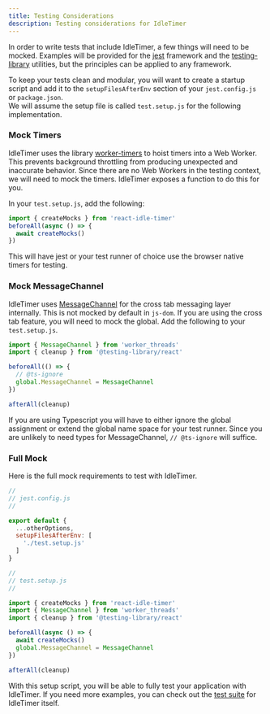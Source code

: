 ```yaml
---
title: Testing Considerations
description: Testing considerations for IdleTimer
---
```


In order to write tests that include IdleTimer, a few things will need to be mocked.
Examples will be provided for the [jest](https://jestjs.io/) framework
and the [testing-library](https://testing-library.com/docs/react-testing-library/intro) 
utilities, but the principles can be applied to any framework.

To keep your tests clean and modular, you will want to create a startup script 
and add it to the `setupFilesAfterEnv` section of your `jest.config.js` or `package.json`.  
We will assume the setup file is called `test.setup.js` for the following implementation.

### Mock Timers
IdleTimer uses the library [worker-timers](https://www.npmjs.com/package/worker-timers)
to hoist timers into a Web Worker. This prevents background throttling from producing
unexpected and inaccurate behavior. Since there are no Web Workers in the testing
context, we will need to mock the timers. IdleTimer exposes a function to do this
for you.

In your `test.setup.js`, add the following:

```js
import { createMocks } from 'react-idle-timer'
beforeAll(async () => { 
  await createMocks()
})
```

This will have jest or your test runner of choice use the browser native timers
for testing.

### Mock MessageChannel
IdleTimer uses [MessageChannel](https://developer.mozilla.org/en-US/docs/Web/API/MessageChannel)
for the cross tab messaging layer internally.  This is not mocked by default
in `js-dom`. If you are using the cross tab feature, you will need to mock the global.
Add the following to your `test.setup.js`.

```js
import { MessageChannel } from 'worker_threads'
import { cleanup } from '@testing-library/react'

beforeAll(() => {
  // @ts-ignore
  global.MessageChannel = MessageChannel
})

afterAll(cleanup)
```

If you are using Typescript you will have to either ignore the global assignment
or extend the global name space for your test runner.  Since you are unlikely to 
need types for MessageChannel, `// @ts-ignore` will suffice.

### Full Mock

Here is the full mock requirements to test with IdleTimer.

```js
//
// jest.config.js
//

export default {
  ...otherOptions,
  setupFilesAfterEnv: [
    './test.setup.js'
  ]
}
```

```js
//
// test.setup.js
//

import { createMocks } from 'react-idle-timer'
import { MessageChannel } from 'worker_threads'
import { cleanup } from '@testing-library/react'

beforeAll(async () => {
  await createMocks()
  global.MessageChannel = MessageChannel
})

afterAll(cleanup)
```

<Divider mt={6} />

With this setup script, you will be able to fully test your application
with IdleTimer. If you need more examples, you can check out the 
[test suite](https://github.com/supremetechnopriest/react-idle-timer/tree/master/tests) 
for IdleTimer itself. 
